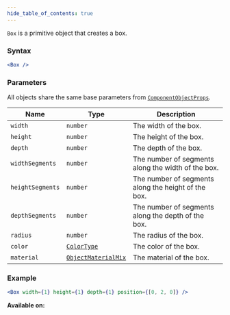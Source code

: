 ```yaml
---
hide_table_of_contents: true
---
```



`Box` is a primitive object that creates a box.

### Syntax

```jsx
<Box />
```

### Parameters

All objects share the same base parameters from [`ComponentObjectProps`](/sdk/types/ComponentObjectProps).

| Name             | Type                                                | Description                                         |
| ---------------- | --------------------------------------------------- | --------------------------------------------------- |
| `width`          | `number`                                            | The width of the box.                               |
| `height`         | `number`                                            | The height of the box.                              |
| `depth`          | `number`                                            | The depth of the box.                               |
| `widthSegments`  | `number`                                            | The number of segments along the width of the box.  |
| `heightSegments` | `number`                                            | The number of segments along the height of the box. |
| `depthSegments`  | `number`                                            | The number of segments along the depth of the box.  |
| `radius`         | `number`                                            | The radius of the box.                              |
| `color`          | [`ColorType`](/sdk/types/ColorType)                 | The color of the box.                               |
| `material`       | [`ObjectMaterialMix`](/sdk/types/ObjectMaterialMix) | The material of the box.                            |

### Example

```jsx
<Box width={1} height={1} depth={1} position={[0, 2, 0]} />
```

**Available on:** <ClientTag /> <ServerTag />
